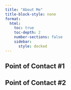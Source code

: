 ```yaml
---
title: "About Me"
title-block-style: none
format:
  html:
    toc: true
    toc-depth: 2
    number-sections: false
    sidebar:
      style: docked
---
```







::: {.panel-tabset}
## Point of Contact #1
## Point of Contact #2
:::
